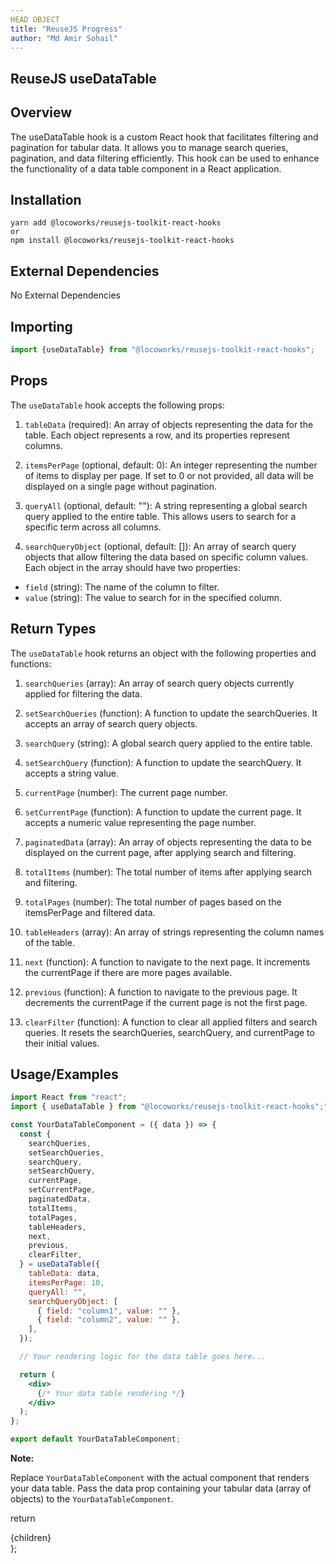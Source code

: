 ```yaml
---
HEAD OBJECT
title: "ReuseJS Progress"
author: "Md Amir Sohail"
---
```


## ReuseJS useDataTable

## Overview

The useDataTable hook is a custom React hook that facilitates filtering and pagination for tabular data. It allows you to manage search queries, pagination, and data filtering efficiently. This hook can be used to enhance the functionality of a data table component in a React application.

## Installation
```
yarn add @locoworks/reusejs-toolkit-react-hooks
or 
npm install @locoworks/reusejs-toolkit-react-hooks
```

## External Dependencies
No External Dependencies

## Importing
```jsx
import {useDataTable} from "@locoworks/reusejs-toolkit-react-hooks";
```

## Props

The `useDataTable` hook accepts the following props:

1. `tableData` (required): An array of objects representing the data for the table. Each object represents a row, and its properties represent columns.

2. `itemsPerPage` (optional, default: 0): An integer representing the number of items to display per page. If set to 0 or not provided, all data will be displayed on a single page without pagination.

3. `queryAll` (optional, default: ""): A string representing a global search query applied to the entire table. This allows users to search for a specific term across all columns.

4. `searchQueryObject` (optional, default: []): An array of search query objects that allow filtering the data based on specific column values. Each object in the array should have two properties:

- `field` (string): The name of the column to filter.
- `value` (string): The value to search for in the specified column.


## Return Types

The `useDataTable` hook returns an object with the following properties and functions:

1. `searchQueries` (array): An array of search query objects currently applied for filtering the data.

2. `setSearchQueries` (function): A function to update the searchQueries. It accepts an array of search query objects.

3. `searchQuery` (string): A global search query applied to the entire table.

4. `setSearchQuery` (function): A function to update the searchQuery. It accepts a string value.

5. `currentPage` (number): The current page number.

6. `setCurrentPage` (function): A function to update the current page. It accepts a numeric value representing the page number.

7. `paginatedData` (array): An array of objects representing the data to be displayed on the current page, after applying search and filtering.

8. `totalItems` (number): The total number of items after applying search and filtering.

9. `totalPages` (number): The total number of pages based on the itemsPerPage and filtered data.

10. `tableHeaders` (array): An array of strings representing the column names of the table.

11. `next` (function): A function to navigate to the next page. It increments the currentPage if there are more pages available.

12. `previous` (function): A function to navigate to the previous page. It decrements the currentPage if the current page is not the first page.

13. `clearFilter` (function): A function to clear all applied filters and search queries. It resets the searchQueries, searchQuery, and currentPage to their initial values.

## Usage/Examples

```jsx
import React from "react";
import { useDataTable } from "@locoworks/reusejs-toolkit-react-hooks";";

const YourDataTableComponent = ({ data }) => {
  const {
    searchQueries,
    setSearchQueries,
    searchQuery,
    setSearchQuery,
    currentPage,
    setCurrentPage,
    paginatedData,
    totalItems,
    totalPages,
    tableHeaders,
    next,
    previous,
    clearFilter,
  } = useDataTable({
    tableData: data,
    itemsPerPage: 10,
    queryAll: "",
    searchQueryObject: [
      { field: "column1", value: "" },
      { field: "column2", value: "" },
    ],
  });

  // Your rendering logic for the data table goes here...

  return (
    <div>
      {/* Your data table rendering */}
    </div>
  );
};

export default YourDataTableComponent;

```

**Note:**

Replace `YourDataTableComponent` with the actual component that renders your data table.
Pass the data prop containing your tabular data (array of objects) to the `YourDataTableComponent`.

  return <div className="prose max-w-full mx-4 pb-10" >{children}</div>
};
